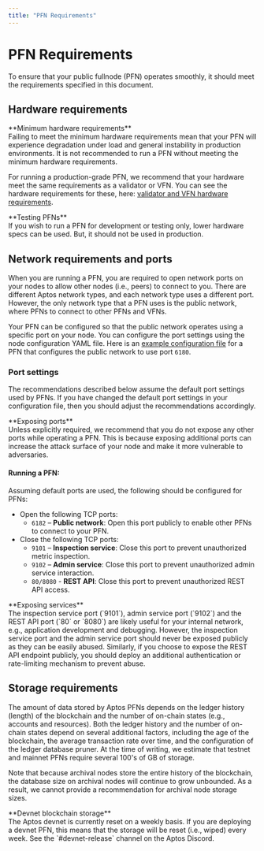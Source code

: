 ```yaml
---
title: "PFN Requirements"
---
```



# PFN Requirements

To ensure that your public fullnode (PFN) operates smoothly, it should meet the requirements specified in this document.

## Hardware requirements

<Callout type="warning">
**Minimum hardware requirements**<br />
Failing to meet the minimum hardware requirements mean that your PFN will experience degradation under
load and general instability in production environments. It is not recommended to run a PFN without
meeting the minimum hardware requirements.
</Callout>

For running a production-grade PFN, we recommend that your hardware meet the same requirements as a
validator or VFN. You can see the hardware requirements for these, here: [validator and VFN hardware requirements](../validator-node/node-requirements.mdx#hardware-requirements).

<Callout type="info">
**Testing PFNs**<br />
If you wish to run a PFN for development or testing only, lower hardware specs can be used.
But, it should not be used in production.
</Callout>

## Network requirements and ports

When you are running a PFN, you are required to open network ports on your nodes to allow other nodes (i.e., peers)
to connect to you. There are different Aptos network types, and each network type uses a different port. However,
the only network type that a PFN uses is the public network, where PFNs to connect to other PFNs and VFNs.

Your PFN can be configured so that the public network operates using a specific port on your node. You can configure
the port settings using the node configuration YAML file. Here is an [example
configuration file](https://github.com/aptos-labs/aptos-core/blob/main/config/src/config/test_data/public_full_node.yaml#L16) for a PFN
that configures the public network to use port `6180`.

### Port settings

The recommendations described below assume the default port settings used by PFNs. If you have
changed the default port settings in your configuration file, then you should adjust the recommendations accordingly.

<Callout type="warning"> 
**Exposing ports**<br />
Unless explicitly required, we recommend that you do not expose any other ports while operating a PFN. This is because
exposing additional ports can increase the attack surface of your node and make it more vulnerable to adversaries.
</Callout>

#### Running a PFN:

Assuming default ports are used, the following should be configured for PFNs:

- Open the following TCP ports:
  - `6182` – **Public network**: Open this port publicly to enable other PFNs to connect to your PFN.
- Close the following TCP ports:
  - `9101` – **Inspection service**: Close this port to prevent unauthorized metric inspection.
  - `9102` – **Admin service**: Close this port to prevent unauthorized admin service interaction.
  - `80/8080` - **REST API**: Close this port to prevent unauthorized REST API access.

<Callout type="warning"> 
**Exposing services**<br />
The inspection service port (`9101`), admin service port (`9102`) and the REST API port (`80` or `8080`)
are likely useful for your internal network, e.g., application development and debugging. However, the inspection service
port and the admin service port should never be exposed publicly as they can be easily abused. Similarly, if you choose
to expose the REST API endpoint publicly, you should deploy an additional authentication or rate-limiting mechanism to
prevent abuse.
</Callout>

## Storage requirements

The amount of data stored by Aptos PFNs depends on the ledger history (length) of the blockchain and the number of
on-chain states (e.g., accounts and resources). Both the ledger history and the number of
on-chain states depend on several additional factors, including the age of the blockchain, the average transaction
rate over time, and the configuration of the ledger database pruner. At the time of writing, we estimate
that testnet and mainnet PFNs require several 100's of GB of storage.

Note that because archival nodes store the entire history of the blockchain, the database size on archival nodes
will continue to grow unbounded. As a result, we cannot provide a recommendation for archival node storage sizes.

<Callout type="info"> 
**Devnet blockchain storage**<br />
The Aptos devnet is currently reset on a weekly basis. If you are deploying a devnet PFN, this means that the storage
will be reset (i.e., wiped) every week. See the `#devnet-release` channel on the Aptos Discord.
</Callout>
